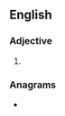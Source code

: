==English==

===Adjective===
{{head|en|adjective superlative form}}

# {{en-superlative of|creaky}}

===Anagrams===
* {{anagrams|en|ice skater}}